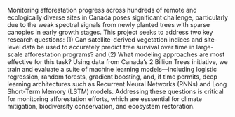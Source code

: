 Monitoring afforestation progress across hundreds of remote and ecologically diverse sites in Canada poses 
significant challenge, particularly due to the weak spectral signals from newly planted trees with sparse canopies in early growth stages. This project seeks to address two key research questions: (1) Can satellite-derived vegetation indices and site-level data be used to accurately predict tree survival over time in large-scale afforestation programs? and (2) What modeling approaches are most effective for this task? Using data from Canada’s 2 Billion Trees initiative, we train and evaluate a suite of machine learning models—including logistic regression, random forests, gradient boosting, and, if time permits, deep learning architectures such as Recurrent Neural Networks (RNNs) and Long Short-Term Memory (LSTM) models. Addressing these questions is critical for monitoring afforestation efforts, which are esssential for climate mitigation, biodiversity conservation, and ecosystem restoration.
